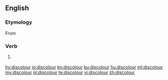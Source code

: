 ==English==

===Etymology===
From {{prefix|dis|colour|lang=en}}

===Verb===
{{en-verb}}

# {{context|British spelling|Canadian spelling|lang=en}} {{alternative spelling of|discolor|lang=en}}
 
[[hy:discolour]]
[[io:discolour]]
[[kn:discolour]]
[[ku:discolour]]
[[hu:discolour]]
[[ml:discolour]]
[[my:discolour]]
[[pl:discolour]]
[[te:discolour]]
[[vi:discolour]]
[[zh:discolour]]